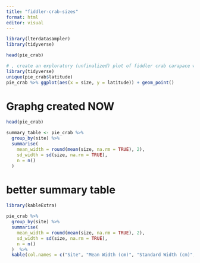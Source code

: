 ```yaml
---
title: "fiddler-crab-sizes"
format: html
editor: visual
---
```


```r
library(lterdatasampler)
library(tidyverse)
```

```r
head(pie_crab)
```

```r
# , create an exploratory (unfinalized) plot of fiddler crab carapace widths observed at the different latitudes
library(tidyverse)
unique(pie_crab$latitude)
pie_crab %>% ggplot(aes(x = size, y = latitude)) + geom_point()

```

# Graphg created NOW

```r
head(pie_crab)
```

```r

summary_table <- pie_crab %>%
  group_by(site) %>%
  summarise(
    mean_width = round(mean(size, na.rm = TRUE), 2),
    sd_width = sd(size, na.rm = TRUE),
    n = n()
  )


```

# better summary table

```r
library(kableExtra)

pie_crab %>%
  group_by(site) %>%
  summarise(
    mean_width = round(mean(size, na.rm = TRUE), 2),
    sd_width = sd(size, na.rm = TRUE),
    n = n()
  )  %>% 
  kable(col.names = c("Site", "Mean Width (cm)", "Standard Width (cm)", "Numer of Crabs")) %>% kable_styling(bootstrap_options = "striped" )
```
